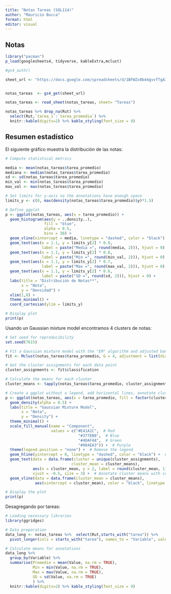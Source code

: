 ```yaml
---
title: "Notas Tareas (SOL114)"
author: "Mauricio Bucca"
format: html
editor: visual
---
```


## Notas

```r
library("pacman")
p_load(googlesheets4, tidyverse, kableExtra,mclust)

#gs4_auth()

sheet_url <- "https://docs.google.com/spreadsheets/d/1BFWZx0b44gvvfTgA337I30oJwiV09mkF3_bUTM-WepE/edit#gid=1652049220"


notas_tareas  <- gs4_get(sheet_url)

notas_tareas <- read_sheet(notas_tareas, sheet= "Tareas")

notas_tareas %>% drop_na(Rut) %>% 
  select(Rut,`tarea_1`:`tarea_promedio`) %>%
  knitr::kable(digits=2) %>% kable_styling(font_size = 9)

```

## Resumen estadístico

El siguiente gráfico muestra la distribución de las notas:

```r

# Compute statistical metrics

media <- mean(notas_tareas$tarea_promedio)
mediana <- median(notas_tareas$tarea_promedio)
sd <- sd(notas_tareas$tarea_promedio)
min_val <- min(notas_tareas$tarea_promedio)
max_val <- max(notas_tareas$tarea_promedio)

# Set limits for y-axis so the annotations have enough space
limits_y <- c(0, max(density(notas_tareas$tarea_promedio)$y)*1.5)

# Define ggplot
p <- ggplot(notas_tareas, aes(x = tarea_promedio)) +
  geom_histogram(aes(y = ..density..), 
                 fill = "blue", 
                 alpha = 0.5, 
                 bins = 30) +
  geom_vline(xintercept = media, linetype = "dashed", color = "black") +
  geom_text(aes(x = 1.1, y = limits_y[2] * 0.9, 
                label = paste("Media =", round(media, 2))), hjust = 0) +
  geom_text(aes(x = 1.1, y = limits_y[2] * 0.8, 
                label = paste("Min =", round(min_val, 2))), hjust = 0) +
  geom_text(aes(x = 1.1, y = limits_y[2] * 0.7, 
                label = paste("Max =", round(max_val, 2))), hjust = 0) +
  geom_text(aes(x = 1.1, y = limits_y[2] * 0.6, 
                label = paste("SD =", round(sd, 2))), hjust = 0) +
  labs(title = "Distribución de Notas**",
       x = "Nota",
       y = "Densidad") +
  xlim(1,8) +
  theme_minimal() +
  coord_cartesian(ylim = limits_y)

# Display plot
print(p)
```

Usando un Gaussian mixture model encontramos 4 clusters de notas:

```r

# Set seed for reproducibility
set.seed(7615)

# Fit a Gaussian mixture model with the "EM" algorithm and adjusted bandwidth
fit <- Mclust(notas_tareas$tarea_promedio, G = 4, adjustment = list(diagCov = TRUE))

# Get the cluster assignments for each data point
cluster_assignments <- fit$classification

# Calculate the means for each cluster
cluster_means <- tapply(notas_tareas$tarea_promedio, cluster_assignments, mean)

# Create a ggplot without a legend, add horizontal lines, annotate cluster means, and add vertical lines
p <- ggplot(notas_tareas, aes(x = tarea_promedio, fill = factor(cluster_assignments))) +
  geom_density(alpha = 0.5) +
  labs(title = "Gaussian Mixture Model",
       x = "Nota",
       y = "Density") +
  theme_minimal() +
  scale_fill_manual(name = "Component", 
                    values = c("#E41A1C",  # Red
                                "#377EB8",  # Blue
                                "#4DAF4A",  # Green
                                "#984EA3")) +  # Purple
  theme(legend.position = "none") +  # Remove the legend
  geom_hline(yintercept = 0, linetype = "dashed", color = "black") +  # Add horizontal line at y = 0
  geom_text(data = data.frame(cluster = unique(cluster_assignments), 
                             cluster_mean = cluster_means),
            aes(x = cluster_mean, y = 2, label = round(cluster_mean, 1), fill = factor(cluster)),
            vjust = -0.5, size = 3) +  # Annotate cluster means with colors and rounded values
  geom_vline(data = data.frame(cluster_mean = cluster_means),
             aes(xintercept = cluster_mean), color = "black", linetype = "dotted")  # Add vertical lines

# Display the plot
print(p)


```

Desagregando por tareas:

```r

# Loading necessary libraries
library(ggridges)

# Data preparation
data_long <- notas_tareas %>%  select(Rut,starts_with("tarea")) %>%
  pivot_longer(cols = starts_with("tarea"), names_to = "Variable", values_to = "Value")

# Calculate means for annotations
data_long %>%
  group_by(Variable) %>%
  summarise(Promedio = mean(Value, na.rm = TRUE),
            Min = min(Value, na.rm = TRUE),
            Max = max(Value, na.rm = TRUE),
            SD = sd(Value, na.rm = TRUE)
            ) %>% 
  knitr::kable(digits=2) %>% kable_styling(font_size = 9)
  

```
